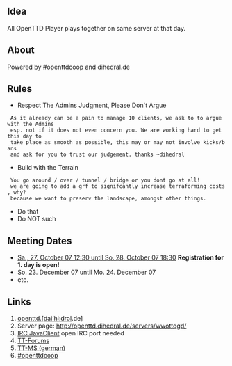 ==Idea==
All OpenTTD Player plays together on same server at that day.
==About==
Powered by #openttdcoop and dihedral.de
==Rules==
* Respect The Admins Judgment, Please Don't Argue
  As it already can be a pain to manage 10 clients, we ask to to argue with the Admins
  esp. not if it does not even concern you. We are working hard to get this day to
  take place as smooth as possible, this may or may not involve kicks/bans
  and ask for you to trust our judgement. thanks ~dihedral
* Build with the Terrain
  You go around / over / tunnel / bridge or you dont go at all!
  we are going to add a grf to signifcantly increase terraforming costs, why?
  because we want to preserv the landscape, amongst other things.
* Do that
* Do NOT such

==Meeting Dates==
* [[en/Archive/Community/World Wide OpenTTD Game Day/1|Sa., 27. October 07 12:30 until So. 28. October 07 18:30]] '''Registration for 1. day is open!'''
* So. 23. December 07 until Mo. 24. December 07 
* etc.

==Links==
# [http://openttd.dihedral.de/category/wwottdgd/ openttd.[dai’hi:drəl].de]
# Server page: http://openttd.dihedral.de/servers/wwottdgd/
# [http://www.kickmeto.gellar.net/pjirc/index.php?page=advanced&server=irc.oftc.net&chan=%23wwottdgd IRC JavaClient] open IRC port needed
# [http://www.tt-forums.net/viewtopic.php?f=29&t=34429 TT-Forums]
# [http://www.tt-ms.de/forum/showthread.php?tid=3066 TT-MS (german)]
# [http://openttdcoop.ppcis.org #openttdcoop]